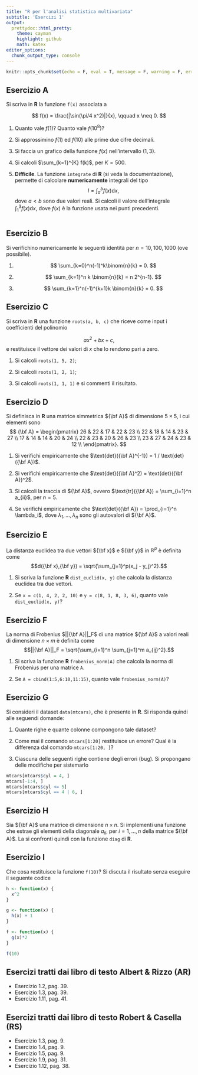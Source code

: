 ```yaml
---
title: "R per l'analisi statistica multivariata"
subtitle: 'Esercizi 1'
output: 
  prettydoc::html_pretty:
    theme: cayman
    highlight: github
    math: katex
editor_options: 
  chunk_output_type: console
---
```



```r
knitr::opts_chunk$set(echo = F, eval = T, message = F, warning = F, error = F, comment = NA, cache = F, include = F, R.options = list(width = 100), collapse = T, dpi = 200, fig.align = "center")
```


## Esercizio A

Si scriva in **R** la funzione `f(x)` associata a 

$$
f(x) = \frac{|\sin(\pi/4 x^2)|}{x}, \qquad x \neq 0.
$$

1. Quanto vale $f(1)$? Quanto vale $f(10^8)$? 

1. Si approssimino $f(1)$ ed $f(10)$ alle prime due cifre decimali.

1. Si faccia un grafico della funzione $f(x)$ nell'intervallo $(1,3)$.

1. Si calcoli $\sum_{k=1}^{K} f(k)$, per $K = 500$.

1. **Difficile**. La funzione `integrate` di **R** (si veda la documentazione), permette di calcolare **numericamente** integrali del tipo
$$
I = \int_a^b f(x)\mathrm{d}x,
$$
dove $a < b$ sono due valori reali. Si calcoli il valore dell'integrale $\int_1^3 f(x)\mathrm{d}x$, dove $f(x)$ è la funzione usata nei punti precedenti.

```r

```


## Esercizio B

Si verifichino numericamente le seguenti identità per $n = 10, 100, 1000$ (ove possibile).

1. 
$$
\sum_{k=0}^n(-1)^k\binom{n}{k} = 0.
$$

1. 
$$
\sum_{k=1}^n k \binom{n}{k} = n 2^{n-1}.
$$
1. 
$$
\sum_{k=1}^n(-1)^{k+1}k \binom{n}{k} = 0.
$$

## Esercizio C

Si scriva in **R** una funzione `roots(a, b, c)` che riceve come input i coefficienti del polinomio

$$
a x^2 + b x + c,
$$
e restituisce il vettore dei valori di $x$ che lo rendono pari a zero.

1. Si calcoli `roots(1, 5, 2)`;

1. Si calcoli `roots(1, 2, 1)`;

1. Si calcoli `roots(1, 1, 1)` e si commenti il risultato.


## Esercizio D


Si definisca in **R** una matrice simmetrica ${\bf A}$ di dimensione $5 \times 5$, i cui elementi sono
$$
{\bf A} = \begin{pmatrix}
26 &  22 &  17 &  22 &  23 \\ 
22 &  18 &  14 &  23 &  27 \\ 
17 &  14 &  14 &  20 &  24 \\ 
22 &  23 &  20 &  26 &  23 \\ 
23 &  27 &  24 &  23 &  12 \\ 
\end{pmatrix}.
$$

1. Si verifichi empiricamente che $\text{det}({\bf A}^{-1}) = 1 / \text{det}({\bf A})$.

1. Si verifichi empiricamente che $\text{det}({\bf A}^2) = \text{det}({\bf A})^2$.

1. Si calcoli la traccia di ${\bf A}$, ovvero $\text{tr}({\bf A}) = \sum_{i=1}^n a_{ii}$, per $n = 5$.

1. Se verifichi empiricamente che $\text{det}({\bf A}) = \prod_{i=1}^n \lambda_i$, dove $\lambda_1,\dots,\lambda_n$ sono gli autovalori di ${\bf A}$.

## Esercizio E

La distanza euclidea tra due vettori ${\bf x}$ e ${\bf y}$ in $\mathbb{R}^p$ è definita come
$$d({\bf x},{\bf y}) = \sqrt{\sum_{j=1}^p(x_j - y_j)^2}.$$

1. Si scriva la funzione **R** `dist_euclid(x, y)` che calcola la distanza euclidea tra due vettori.

1. Se `x = c(1, 4, 2, 2, 10)` e `y = c(8, 1, 8, 3, 6)`, quanto vale `dist_euclid(x, y)`?

## Esercizio F

La norma di Frobenius $||{\bf A}||_F$ di una matrice ${\bf A}$ a valori reali di dimensione $n \times m$ è definita come
$$||{\bf A}||_F = \sqrt{\sum_{i=1}^n \sum_{j=1}^m a_{ij}^2}.$$

1. Si scriva la funzione **R** `frobenius_norm(A)` che calcola la norma di Frobenius per una matrice `A`. 

1. Se `A = cbind(1:5,6:10,11:15)`, quanto vale `frobenius_norm(A)`?


## Esercizio G

Si consideri il dataset `data(mtcars)`, che è presente in **R**. Si risponda quindi alle seguendi domande:

1. Quante righe e quante colonne compongono tale dataset?

1. Come mai il comando `mtcars[1:20]` restituisce un errore? Qual è la differenza dal comando `mtcars[1:20, ]`?

1. Ciascuna delle seguenti righe contiene degli errori (bug). Si propongano delle modifiche per sistemarlo
```r
mtcars[mtcars$cyl = 4, ] 
mtcars[-1:4, ] 
mtcars[mtcars$cyl <= 5] 
mtcars[mtcars$cyl == 4 | 6, ]
```

## Esercizio H

Sia ${\bf A}$ una matrice di dimensione $n \times n$. Si implementi una funzione che estrae gli elementi della diagonale $a_{ii}$, per $i = 1,\dots,n$ della matrice ${\bf A}$. La si confronti quindi con la funzione `diag` di **R**.

## Esercizio I

Che cosa restituisce la funzione `f(10)`? Si discuta il risultato senza eseguire il seguente codice


```r
h <- function(x) {
  x^2 
}

g <- function(x) {
  h(x) + 1 
}

f <- function(x) {
  g(x)*2 
}

f(10)
```

## Esercizi tratti dai libro di testo Albert \&  Rizzo (**AR**)

- Esercizio 1.2, pag. 39.
- Esercizio 1.3, pag. 39.
- Esercizio 1.11, pag. 41.

## Esercizi tratti dai libro di testo Robert \& Casella (**RS**)

- Esercizio 1.3, pag. 9.
- Esercizio 1.4, pag. 9.
- Esercizio 1.5, pag. 9.
- Esercizio 1.9, pag. 31.
- Esercizio 1.12, pag. 38.


<!-- ## Esercizio N -->

<!-- La funzione `nlminb` di **R** può essere usata per identificare numericamente il minimo di una funzione. Per esempio, supponendo che $f(x) = 12 + (x-4)^2$ allora in **R** avremo il seguente risultato. -->

<!-- ```{r, echo=TRUE, include=TRUE} -->
<!-- f <- function(x) { -->
<!--  12 +  (x - 4)^2 -->
<!-- } -->

<!-- start <- 0 # Valore iniziale -->
<!-- lower_bound <- -Inf # Minimo valore in cui cercare la soluzione -->
<!-- upper_bound <- Inf # Massimo valore in cui cercare la soluzione -->

<!-- nlminb(start = start, objective = f, lower = lower_bound, upper = upper_bound) -->
<!-- ``` -->

<!-- Il valore `par` è pari a $\arg \min_x f(x)$ mentre il valore `objective` è pari a $\min_x f(x)$. -->

<!-- -------------------------------------------- -->

<!-- 1. Si ottenga il valore minimo della funzione $f(x) = (x-2)^3 - x^2 + 4$ nell'intervallo $(0,4)$. -->

<!-- 1. Si ottenga quindi il valore massimo di $f(x)$ nello stesso intervallo. Si noti che tale valore coincide con il minimo di $-f(x)$. -->

<!-- 1. Si rappresenti graficamente la funzione $f(x)$ nell'intervallo $(0,4)$ usando il comando `curve(f(x), 0, 4)`. I risultato ottenuti nei punti precedenti sono coerenti col grafico? -->

